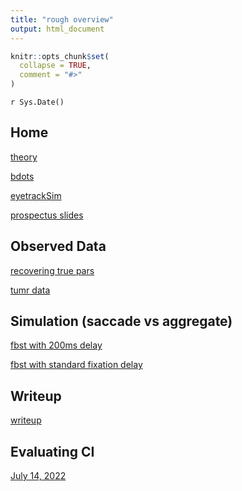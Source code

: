 ```yaml
---
title: "rough overview"
output: html_document
---
```


```r
knitr::opts_chunk$set(
  collapse = TRUE,
  comment = "#>"
)
```

`r Sys.Date()`

## Home

[theory](subdir/theory.html)

[bdots](subdir/bdots.html)

[eyetrackSim](subdir/eyetrackSim.html)

[prospectus slides](pdf/prospectus.pdf)


## Observed Data

[recovering true pars](subdir/recover_true_pars.html)

[tumr data](subdir/tumr_bdots.html)

## Simulation (saccade vs aggregate)

[fbst with 200ms delay](subdir/fbst_w_200ms_delay.html)

[fbst with standard fixation delay](subdir/fbst_with_fixation_delay.html)


## Writeup

[writeup](subdir/overview.html)

## Evaluating CI

[July 14, 2022](subdir/compare_fit_boot_dist.html)

